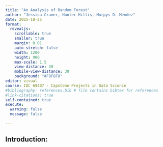```yaml
---
title: "An Analysis of Random Forest"
author: "Jessica Cramer, Hunter Hillis, Murpys D. Mendez"
date: 2025-10-25
format:
  revealjs:
    scrollable: true
    smaller: true
    margin: 0.01
    auto-stretch: false
    width: 1200
    height: 900
    max-scale: 1.5
    view-distance: 30
    mobile-view-distance: 30
    background: "#F8F8F8"
editor: visual
course: IDC 69407 - Capstone Projects in Data Science
#bibliography: references.bib # file contains bibtex for references
#link-citations: true
self-contained: true
execute: 
  warning: false
  message: false
  
---
```


## Introduction:
